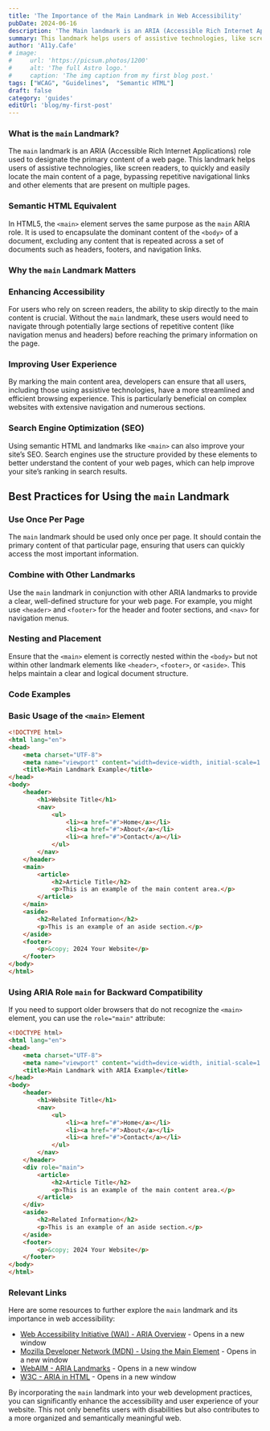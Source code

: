 ```yaml
---
title: 'The Importance of the Main Landmark in Web Accessibility'
pubDate: 2024-06-16
description: 'The Main landmark is an ARIA (Accessible Rich Internet Applications) role used to designate the primary content of a web page.'
summary: This landmark helps users of assistive technologies, like screen readers, to quickly and easily locate the main content of a page, bypassing repetitive navigational links and other elements that are present on multiple pages.
author: 'A11y.Cafe'
# image:
#     url: 'https://picsum.photos/1200'
#     alt: 'The full Astro logo.'
#     caption: 'The img caption from my first blog post.'
tags: ["WCAG", "Guidelines",  "Semantic HTML"]
draft: false
category: 'guides'
editUrl: 'blog/my-first-post'
---
```

 

### What is the `main` Landmark?

The `main` landmark is an ARIA (Accessible Rich Internet Applications) role used to designate the primary content of a web page. This landmark helps users of assistive technologies, like screen readers, to quickly and easily locate the main content of a page, bypassing repetitive navigational links and other elements that are present on multiple pages.

### Semantic HTML Equivalent

In HTML5, the `<main>` element serves the same purpose as the `main` ARIA role. It is used to encapsulate the dominant content of the `<body>` of a document, excluding any content that is repeated across a set of documents such as headers, footers, and navigation links.

### Why the `main` Landmark Matters

### Enhancing Accessibility

For users who rely on screen readers, the ability to skip directly to the main content is crucial. Without the `main` landmark, these users would need to navigate through potentially large sections of repetitive content (like navigation menus and headers) before reaching the primary information on the page.

### Improving User Experience

By marking the main content area, developers can ensure that all users, including those using assistive technologies, have a more streamlined and efficient browsing experience. This is particularly beneficial on complex websites with extensive navigation and numerous sections.

### Search Engine Optimization (SEO)

Using semantic HTML and landmarks like `<main>` can also improve your site’s SEO. Search engines use the structure provided by these elements to better understand the content of your web pages, which can help improve your site’s ranking in search results.

## Best Practices for Using the `main` Landmark

### Use Once Per Page

The `main` landmark should be used only once per page. It should contain the primary content of that particular page, ensuring that users can quickly access the most important information.

### Combine with Other Landmarks

Use the `main` landmark in conjunction with other ARIA landmarks to provide a clear, well-defined structure for your web page. For example, you might use `<header>` and `<footer>` for the header and footer sections, and `<nav>` for navigation menus.

### Nesting and Placement

Ensure that the `<main>` element is correctly nested within the `<body>` but not within other landmark elements like `<header>`, `<footer>`, or `<aside>`. This helps maintain a clear and logical document structure.

### Code Examples

### Basic Usage of the `<main>` Element

```html
<!DOCTYPE html>
<html lang="en">
<head>
    <meta charset="UTF-8">
    <meta name="viewport" content="width=device-width, initial-scale=1.0">
    <title>Main Landmark Example</title>
</head>
<body>
    <header>
        <h1>Website Title</h1>
        <nav>
            <ul>
                <li><a href="#">Home</a></li>
                <li><a href="#">About</a></li>
                <li><a href="#">Contact</a></li>
            </ul>
        </nav>
    </header>
    <main>
        <article>
            <h2>Article Title</h2>
            <p>This is an example of the main content area.</p>
        </article>
    </main>
    <aside>
        <h2>Related Information</h2>
        <p>This is an example of an aside section.</p>
    </aside>
    <footer>
        <p>&copy; 2024 Your Website</p>
    </footer>
</body>
</html>
```

### Using ARIA Role `main` for Backward Compatibility

If you need to support older browsers that do not recognize the `<main>` element, you can use the `role="main"` attribute:

```html
<!DOCTYPE html>
<html lang="en">
<head>
    <meta charset="UTF-8">
    <meta name="viewport" content="width=device-width, initial-scale=1.0">
    <title>Main Landmark with ARIA Example</title>
</head>
<body>
    <header>
        <h1>Website Title</h1>
        <nav>
            <ul>
                <li><a href="#">Home</a></li>
                <li><a href="#">About</a></li>
                <li><a href="#">Contact</a></li>
            </ul>
        </nav>
    </header>
    <div role="main">
        <article>
            <h2>Article Title</h2>
            <p>This is an example of the main content area.</p>
        </article>
    </div>
    <aside>
        <h2>Related Information</h2>
        <p>This is an example of an aside section.</p>
    </aside>
    <footer>
        <p>&copy; 2024 Your Website</p>
    </footer>
</body>
</html>
```

### Relevant Links

Here are some resources to further explore the `main` landmark and its importance in web accessibility:

- [Web Accessibility Initiative (WAI) - ARIA Overview](https://www.w3.org/WAI/standards-guidelines/aria/) - Opens in a new window
- [Mozilla Developer Network (MDN) - Using the Main Element](https://developer.mozilla.org/en-US/docs/Web/HTML/Element/main) - Opens in a new window
- [WebAIM - ARIA Landmarks](https://webaim.org/techniques/aria/#landmarks) - Opens in a new window
- [W3C - ARIA in HTML](https://www.w3.org/TR/html-aria/) - Opens in a new window

By incorporating the `main` landmark into your web development practices, you can significantly enhance the accessibility and user experience of your website. This not only benefits users with disabilities but also contributes to a more organized and semantically meaningful web.